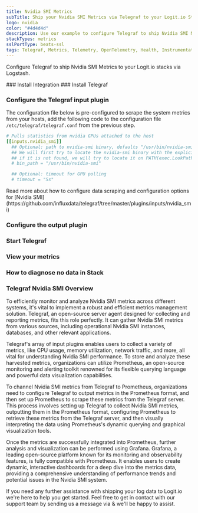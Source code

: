 ```yaml
---
title: Nvidia SMI Metrics
subTitle: Ship your Nvidia SMI Metrics via Telegraf to your Logit.io Stack
logo: nvidia
color: "#4d4d4d"
description: Use our example to configure Telegraf to ship Nvidia SMI Metrics to your Logit.io stacks. Configure Telegraf to send Nvidia SMI Metrics to Logstash or Elastic.
stackTypes: metrics
sslPortType: beats-ssl
tags: Telegraf, Metrics, Telemetry, OpenTelemetry, Health, Instrumentation, Nvidia, GPU, Monitoring, Hardware
---
```


Configure Telegraf to ship Nvidia SMI Metrics to your Logit.io stacks via Logstash.

<Steps>
  ### Install Integration
  <InstallIntegration/>
  ### Install Telegraf

  <InstallTelegraf />

  ### Configure the Telegraf input plugin

  The configuration file below is pre-configured to scrape the system metrics from your hosts, add the following code to the configuration file `/etc/telegraf/telegraf.conf` from the previous step.

  ```yaml copy
  # Pulls statistics from nvidia GPUs attached to the host
  [[inputs.nvidia_smi]]
    ## Optional: path to nvidia-smi binary, defaults "/usr/bin/nvidia-smi"
    ## We will first try to locate the nvidia-smi binary with the explicitly specified value (or default value),
    ## if it is not found, we will try to locate it on PATH(exec.LookPath), if it is still not found, an error will be returned
    # bin_path = "/usr/bin/nvidia-smi"

    ## Optional: timeout for GPU polling
    # timeout = "5s"
  ```
  <Callout type="info">
    Read more about how to configure data scraping and configuration options for [Nvidia SMI](https://github.com/influxdata/telegraf/tree/master/plugins/inputs/nvidia_smi)
  </Callout>

  ### Configure the output plugin

  <TelegrafOutputPlugin />

  ### Start Telegraf

  <StartTelegraf />

  ### View your metrics
  <LaunchStack source="Nvidia_SMI_Metrics_via_Telegraf" utmMedium="metrics" utmCampaign="telegraf-NvidiaSMI-metrics" />

  ### How to diagnose no data in Stack

  <DiagnoseNoData />

</Steps>

### Telegraf Nvidia SMI Overview

To efficiently monitor and analyze Nvidia SMI metrics across different systems, it's vital to implement a robust and 
efficient metrics management solution. Telegraf, an open-source server agent designed for collecting and reporting 
metrics, fits this role perfectly. It can gather Nvidia SMI metrics from various sources, including operational 
Nvidia SMI instances, databases, and other relevant applications.
      
Telegraf's array of input plugins enables users to collect a variety of metrics, like CPU usage, memory utilization, 
network traffic, and more, all vital for understanding Nvidia SMI performance. To store and analyze these harvested 
metrics, organizations can utilize Prometheus, an open-source monitoring and alerting toolkit renowned for its 
flexible querying language and powerful data visualization capabilities.

To channel Nvidia SMI metrics from Telegraf to Prometheus, organizations need to configure Telegraf to output metrics 
in the Prometheus format, and then set up Prometheus to scrape these metrics from the Telegraf server. This process 
involves setting up Telegraf to collect Nvidia SMI metrics, outputting them in the Prometheus format, configuring 
Prometheus to retrieve these metrics from the Telegraf server, and then visually interpreting the data using 
Prometheus's dynamic querying and graphical visualization tools.

Once the metrics are successfully integrated into Prometheus, further analysis and visualization can be performed 
using Grafana. Grafana, a leading open-source platform known for its monitoring and observability features, is 
fully compatible with Prometheus. It enables users to create dynamic, interactive dashboards for a deep dive into 
the metrics data, providing a comprehensive understanding of performance trends and potential issues in the Nvidia SMI system.

If you need any further assistance with shipping your log data to Logit.io we're here to help you get started. 
Feel free to get in contact with our support team by sending us a message via <IntercomButton text="live chat" /> 
& we'll be happy to assist.